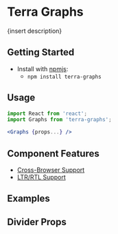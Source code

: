 


<Badge />

# Terra Graphs

{insert description}

## Getting Started

- Install with [npmjs](https://www.npmjs.com):
  - `npm install terra-graphs`

## Usage

```jsx
import React from 'react';
import Graphs from 'terra-graphs';

<Graphs {props...} />
```

## Component Features

* [Cross-Browser Support](https://engineering.cerner.com/terra-ui/contributing/terra-ui/component-standards#cross-browser-support)
* [LTR/RTL Support](https://engineering.cerner.com/terra-ui/contributing/terra-ui/component-standards#ltr--rtl-support)

## Examples
<DefaultGraphs />

## Divider Props
<PropsTable />
